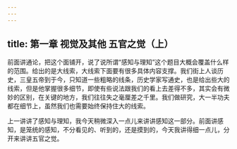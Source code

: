 ```yaml
---
---
---
```

title: 第一章 视觉及其他 五官之觉（上）
---







前面讲通论，把这个面铺开，说了说所谓“感知与理知”这个题目大概会覆盖什么样的范围。给出的是大线索，大线索下面要有很多具体内容支撑。我们街上人谈历史，三皇五帝到于今，只知道一些粗略的线条，历史学家写通史，也是给出些大的线索，但是他掌握很多细节，即使有些说法跟我们的看上去差得不多，其实会有微妙的区别，在关键的地方，我们往往失之毫厘差之千里。我们做研究，大一半功夫都在细节上，虽然我们也需要始终保持住大的线索。

上一讲讲了感知与理知，我今天稍微深入一点儿来讲讲感知这一部分。前面讲感知，是笼统的感知，不分看见的、听到的，还是摸到的，今天我讲得细一点儿，分开来讲讲五官之觉。